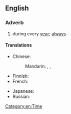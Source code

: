 ==English==

===Adverb===
{{en-adv|-|head=[[year]] [[in]], [[year]] [[out]]}}

# {{context|idiomatic|lang=en}} during every [[year]]; [[always]]

====Translations====
{{trans-top|during every year}}
* Chinese:
*: Mandarin: {{t-|cmn|年復一年|sc=Hani}}, {{t-|cmn|年复一年|tr=niánfùyīnián|sc=Hani}}, {{t-|cmn|年年|tr=niánnián|sc=Hani}}
* Finnish: {{t-|fi|vuodesta toiseen}}
* French: {{t|fr|bon an mal an}}
{{trans-mid}}
* Japanese: {{t-|ja|歳歳年年|tr=さいさいねんねん, saisai-nennen}}
* Russian: {{t-|ru|из года в год|tr=iz góda v god}}
{{trans-bottom}}

[[Category:en:Time]]